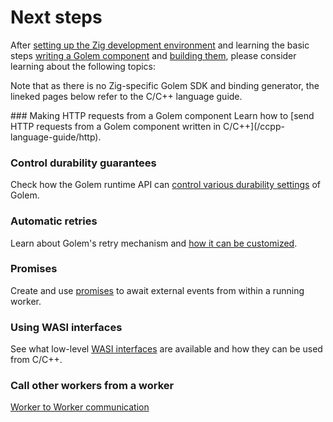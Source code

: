 
# Next steps

After [setting up the Zig development environment](/experimental-languages/zig-language-guide/setup) and learning the basic steps [writing a Golem component](/experimental-languages/zig-language-guide/defining-components) and [building them](/experimental-languages/zig-language-guide/building-components), please consider learning about the following topics:

Note that as there is no Zig-specific Golem SDK and binding generator, the lineked pages below refer to the C/C++ language guide.

<Steps>
### Making HTTP requests from a Golem component
Learn how to [send HTTP requests from a Golem component written in C/C++](/ccpp-language-guide/http).

### Control durability guarantees

Check how the Golem runtime API can [control various durability settings](/ccpp-language-guide/durability) of Golem.

### Automatic retries

Learn about Golem's retry mechanism and [how it can be customized](/ccpp-language-guide/retries).

### Promises

Create and use [promises](/ccpp-language-guide/promises) to await external events from within a running worker.

### Using WASI interfaces

See what low-level [WASI interfaces](/ccpp-language-guide/wasi) are available and how they can be used from C/C++.

### Call other workers from a worker

[Worker to Worker communication](/ccpp-language-guide/rpc)

</Steps>
